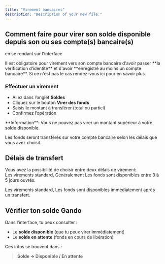 ```yaml
---
title: "Virement bancaires"
description: "Description of your new file."
---
```


## Comment faire pour virer son solde disponible depuis son ou ses compte(s) bancaire(s)

en se rendant sur l'interface

<Warning>
  Il est obligatoire pour virement vers son compte bancaire d'avoir passer **la vérification d'identité** et d'avoir **enregistré au moins un compte bancaire**.
  Si ce n'est pas le cas rendez-vous ici pour en savoir plus.
</Warning>

### Effectuer un virement

- Allez dans l’onglet **Soldes**
- Cliquez sur le bouton **Virer des fonds**
- Saisis le montant à transférer (total ou partiel)
- Confirmez l’opération

<Info>
  **Information**: Vous ne pouvez pas virer un montant supérieur à votre solde disponible.
</Info>

Les fonds seront transférés sur votre compte bancaire selon les délais que vous avez choisit.

## Délais de transfert

Vous avez la possibilité de choisir entre deux délais de virement:\
Les virements standard, Généralement Les fonds sont disponibles entre 3 à 5 jours ouvrés.

Les virements standard, Les fonds sont disponibles immédiatement après un transfert.

## Vérifier ton solde Gando

Dans l’interface, tu peux consulter :

- Le **solde disponible** (que tu peux virer immédiatement)
- Le **solde en attente** (fonds en cours de libération)

Ces infos se trouvent dans :

> **Solde → Disponible / En attente**